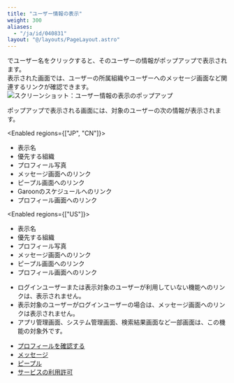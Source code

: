```yaml
---
title: "ユーザー情報の表示"
weight: 300
aliases:
  - "/ja/id/040831"
layout: "@/layouts/PageLayout.astro"
---
```




<Kintone />でユーザー名をクリックすると、そのユーザーの情報がポップアップで表示されます。  
表示された画面では、ユーザーの所属組織やユーザーへのメッセージ画面など関連するリンクが確認できます。  
<Img src="/k/kintone/img-ja/userinformation_popup_01.png" alt="スクリーンショット：ユーザー情報の表示のポップアップ" />

ポップアップで表示される画面には、対象のユーザーの次の情報が表示されます。

<Enabled regions={["JP", "CN"]}>

* 表示名
* 優先する組織
* プロフィール写真
* メッセージ画面へのリンク
* ピープル画面へのリンク
* Garoonのスケジュールへのリンク
* プロフィール画面へのリンク

</Enabled>

<Enabled regions={["US"]}>

* 表示名
* 優先する組織
* プロフィール写真
* メッセージ画面へのリンク
* ピープル画面へのリンク
* プロフィール画面へのリンク

</Enabled>

<Note>

* ログインユーザーまたは表示対象のユーザーが利用していない機能へのリンクは、表示されません。
* 表示対象のユーザーがログインユーザーの場合は、メッセージ画面へのリンクは表示されません。
* アプリ管理画面、システム管理画面、検索結果画面など一部画面は、この機能の対象外です。<Wovn></Wovn>

</Note>

<Reference>

* [プロフィールを確認する](/general/ja/id/020411.html)
* [メッセージ](/k/ja/id/040651.html)
* [ピープル](/k/ja/id/040679.html)
* [サービスの利用許可](/general/ja/id/020247.html)

</Reference>

